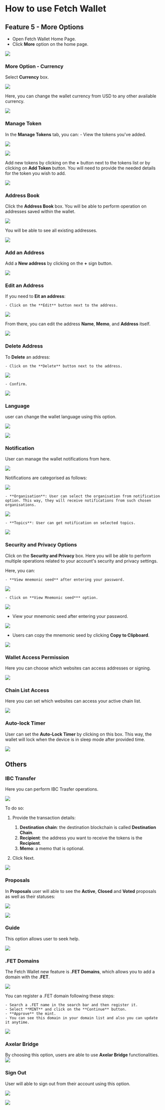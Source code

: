 # How to use Fetch Wallet

## Feature 5 - More Options

- Open Fetch Wallet Home Page.
- Click **More** option on the home page.

![](src/images/guides/wallet/web-wallet_48.png)

### More Option - Currency

Select **Currency** box.

![](src/images/guides/wallet/web-wallet_49.png)

Here, you can change the wallet currency from USD to any other available currency.

![](src/images/guides/wallet/web-wallet_50.png)

### Manage Token

In the **Manage Tokens** tab, you can:
    - View the tokens you've added.

![](src/images/guides/wallet/web-wallet_51.png)

![](src/images/guides/wallet/web-wallet_52.png)

Add new tokens by clicking on the **+** button next to the tokens list or by clicking on **Add Token** button. You will need to provide the needed details for the token you wish to add.

![](src/images/guides/wallet/web-wallet_53.png)

### **Address Book**

Click the **Address Book** box. You will be able to perform operation on addresses saved within the wallet.

![](src/images/guides/wallet/web-wallet_54.png)

You will be able to see all existing addresses.

![](src/images/guides/wallet/web-wallet_55.png)

### Add an Address

Add a **New address** by clicking on the **+** sign button.

![](src/images/guides/wallet/web-wallet_56.png)

### Edit an Address

If you need to **Eit an address**:

    - Click on the **Edit** button next to the address.

![](src/images/guides/wallet/web-wallet_57.png)

From there, you can edit the address **Name**, **Memo**, and **Address** itself.

![](src/images/guides/wallet/web-wallet_58.png)

### Delete Address

To **Delete** an address:

    - Click on the **Delete** button next to the address.

![](src/images/guides/wallet/web-wallet_59.png)

    - Confirm.

![](src/images/guides/wallet/web-wallet_60.png)

### Language

user can change the wallet language using this option.

![](src/images/guides/wallet/web-wallet_61.png)

![](src/images/guides/wallet/web-wallet_62.png)

### Notification

User can manage the wallet notifications from here.

![](src/images/guides/wallet/web-wallet_63.png)

Notifications are categorised as follows:

![](src/images/guides/wallet/web-wallet_64.png)

    - **Organisation**: User can select the organisation from notification option. This way, they will receive notifications from such chosen organisations.

![](src/images/guides/wallet/web-wallet_65.png)

    - **Topics**: User can get notification on selected topics.

![](src/images/guides/wallet/web-wallet_66.png)

### Security and Privacy Options

Click on the **Security and Privacy** box. Here you will be able to perform multiple operations related to your account's security and privacy settings.

Here, you can:

    - **View mnemonic seed** after entering your password.

![](src/images/guides/wallet/web-wallet_67.png)

    - Click on **View Mnemonic seed*** option.

![](src/images/guides/wallet/web-wallet_68.png)

- View your mnemonic seed after entering your password.

![](src/images/guides/wallet/web-wallet_70.png)

- Users can copy the mnemonic seed by clicking **Copy to Clipboard**.

![](src/images/guides/wallet/web-wallet_71.png)

### Wallet Access Permission

Here you can choose which websites can access addresses or signing.

![](src/images/guides/wallet/web-wallet_72.png)

### Chain List Access

Here you can set which websites can access your active chain list.

![](src/images/guides/wallet/web-wallet_73.png)

### Auto-lock Timer

User can set the **Auto-Lock Timer** by clicking on this box. This way, the wallet will lock when the device is in sleep mode after provided time.

![](src/images/guides/wallet/web-wallet_74.png)

## Others

### IBC Transfer

Here you can perform IBC Trasfer operations.

![](src/images/guides/wallet/web-wallet_75.png)

To do so:

1. Provide the transaction details:

    1. **Destination chain**: the destination blockchain is called **Destination Chain**.
    2. **Recipient**: the address you want to receive the tokens is the **Recipient**.
    3. **Memo**: a memo that is optional.

2. Click Next.

![](src/images/guides/wallet/web-wallet_76.png)

### Proposals

In **Proposals** user will able to see the **Active**, **Closed** and **Voted** proposals as well as their statuses:

![](src/images/guides/wallet/web-wallet_77.png)

![](src/images/guides/wallet/web-wallet_78.png)

### Guide

This option allows user to seek help.

![](src/images/guides/wallet/web-wallet_79.png)

### .FET Domains

The Fetch Wallet new feature is **.FET Domains**, which allows you to add a domain with the **.FET**.

![](src/images/guides/wallet/web-wallet_80.png)

You can register a .FET domain following these steps:

    - Search a .FET name in the search bar and then register it.
    - Select **MINT** and click on the **Continue** button.
    - **Approve** the mint.
    - You can see this domain in your domain list and also you can update it anytime.

![](src/images/guides/wallet/web-wallet_81.png)

### Axelar Bridge

By choosing this option, users are able to use **Axelar Bridge** functionalities.
![](src/images/guides/wallet/web-wallet_82.png)

### Sign Out

User will able to sign out from their account using this option.

![](src/images/guides/wallet/web-wallet_83.png)

![](src/images/guides/wallet/web-wallet_84.png)
